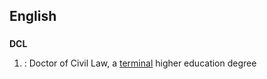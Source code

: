 ==English==
==={{initialism}}===
'''DCL'''

# {{UK}}: Doctor of Civil Law, a [[terminal]] higher education degree